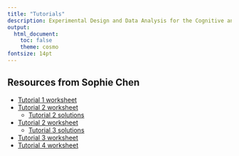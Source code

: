 ```yaml
---
title: "Tutorials"
description: Experimental Design and Data Analysis for the Cognitive and Brain Sciences
output:
  html_document:
    toc: false
    theme: cosmo
fontsize: 14pt
---
```


## Resources from Sophie Chen

- <a href="tutorials/sophie_chen/COGS2020-WEEK1-TUTORIAL-guide.html" target="_blank">Tutorial 1 worksheet</a>
- <a href="tutorials/sophie_chen/COGS2020-WEEK2-TUTORIAL-blank.html" target="_blank">Tutorial 2 worksheet</a>
  - <a href="tutorials/sophie_chen/COGS2020-WEEK2-TUTORIAL-solutions.html" target="_blank">Tutorial 2 solutions</a>
- <a href="tutorials/sophie_chen/COGS2020-WEEK2-TUTORIAL-blank.html" target="_blank">Tutorial 2 worksheet</a>
  - <a href="tutorials/sophie_chen/COGS2020-WEEK3-TUTORIAL-solutions.html" target="_blank">Tutorial 3 solutions</a>
- <a href="tutorials/sophie_chen/COGS2020-WEEK3-TUTORIAL-blank.html" target="_blank">Tutorial 3 worksheet</a>
- <a href="tutorials/sophie_chen/COGS2020-WEEK4-TUTORIAL.html" target="_blank">Tutorial 4 worksheet</a>


